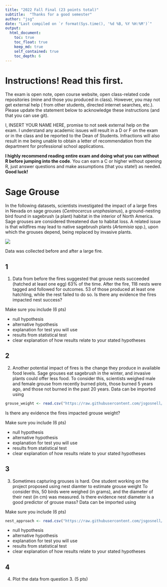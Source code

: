```yaml
---
title: "2022 Fall Final (23 points total)"
subtitle:  "Thanks for a good semester"
author: "jsg"
date: "Last compiled on `r format(Sys.time(), '%d %B, %Y %H:%M')`"
output:
  html_document:
    toc: true
    toc_float: true
    keep_md: true
    self_contained: true
    toc_depth: 6
---
```


# Instructions! Read this first.

The exam is open note, open course website, open class-related code repositories 
(mine and those you produced in class). However, you may not get external help (
from other students, directed internet searches, etc.).  Please update the statement
below to acknowledge these instructions (and that you can use git).

I, INSERT YOUR NAME HERE, promise to not seek external help on the exam. I 
understand any academic issues will result in a D or F on the exam or in the class
and be reported to the Dean of Students.  Infractions will also result in me 
being unable to obtain a letter of recommendation from the department for 
professional school applications.

**I highly recommend reading entire exam and doing what you can without R before
jumping into the code**. You can earn a C or higher without opening R, just answer
questions and make assumptions (that you state!) as needed.  **Good luck!**

# Sage Grouse

In the following datasets, scientists investigated the 
impact of a large fires in Nevada on sage grouses (*Centrocercus urophasianus*),
a ground-nesting bird found in sagebrush (a plant) habitat in the interior of North 
America.  Sage grouses are
considered threatened due to habitat loss.  A related issue is that
wildfires may lead to native sagebrush plants (*Artemisia* spp.), upon which 
the grouses depend, being replaced by invasive plants.  

![](https://upload.wikimedia.org/wikipedia/commons/3/38/Sage-grouse_%2819790797410%29.jpg)  


Data was collected before and after a large fire.  

## 1

1. Data from before the fires suggested that grouse nests succeeded (hatched at
least one egg) 63% of the time.  After the fire, 118 nests were tagged and followed
for outcomes.  53 of those produced at least one hatchling, while the rest 
failed to do so. Is there any evidence the fires impacted nest success?  

Make sure you include (6 pts)

* null hypothesis
* alternative hypothesis
* explanation for test you will use 
* results from statistical test
* clear explanation of how results relate to your stated hypotheses

## 2


2. Another potential impact of fires is the change they produce in available food levels.
Sage grouses eat sagebrush in the winter, and invasive plants could offer less 
food. To consider this, scientists weighed male and female grouse from recently burned plots,
those burned 5 years ago, and those not burned in the past 20 years.  Data can 
be imported using

```r
grouse_weight <- read.csv("https://raw.githubusercontent.com/jsgosnell/CUNY-BioStats/master/datasets/grouse_weight.csv", stringsAsFactors = T)
```

Is there any evidence the fires impacted grouse weight?  

Make sure you include (6 pts)

* null hypothesis
* alternative hypothesis
* explanation for test you will use 
* results from statistical test
* clear explanation of how results relate to your stated hypotheses

## 3

3. Sometimes capturing grouses is hard. One student working on the project proposed
using nest diamter to estimate grouse weight  To consider this, 50 birds were weighed (in grams),
and the diameter of their nest (in cm) was measured. Is there evidence nest diameter is a good
predictor of grouse mass?  Data can be imported using

Make sure you include (6 pts)

```r
nest_approach <- read.csv("https://raw.githubusercontent.com/jsgosnell/CUNY-BioStats/master/datasets/nest_approach.csv", stringsAsFactors = T)
```

* null hypothesis
* alternative hypothesis
* explanation for test you will use 
* results from statistical test
* clear explanation of how results relate to your stated hypotheses



## 4 

4. Plot the data from question 3. (5 pts)

